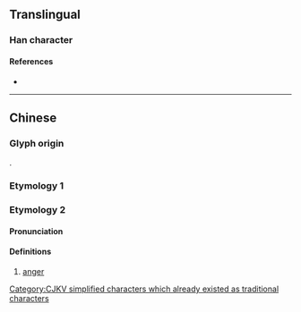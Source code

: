 {{also|懺}}
{{character info/new}}
==Translingual==
[[Category:CJKV simplified characters which already existed as traditional characters]]

===Han character===
{{Han char|rn=61|rad=心|as=03|sn=6|four=92040|canj=PHJ|ids=⿰忄千}}

====References====
* {{Han ref|kx=0376.070|dkj=10315|dj=0702.160|hdz=42272.080|uh=5FCF|ud=24527|bh=C9E2|bd=51682}}

----

==Chinese==

===Glyph origin===
{{Han etym}}
{{Han compound|心|千|c1=s|c2=p|t1=heart|ls=psc}}.

===Etymology 1===
{{zh-see|懺}}
===Etymology 2===
====Pronunciation====
{{zh-pron
|m=qiān
|oc=y
|ma=y
|cat=n
}}
====Definitions====
{{zh-hanzi}}

# {{zh-obsolete}} [[anger]]